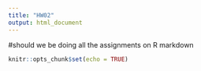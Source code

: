 ```yaml
---
title: "HW02"
output: html_document
---
```

#should we be doing all the assignments on R markdown
```r
knitr::opts_chunk$set(echo = TRUE)
```
```r

```

```r

```

